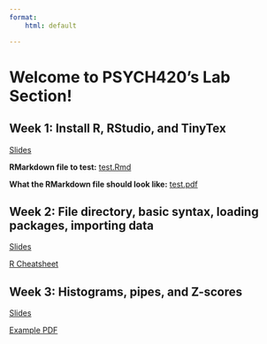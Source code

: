 ```yaml
---
format:
    html: default

---
```


# Welcome to PSYCH420's Lab Section!

## Week 1: Install R, RStudio, and TinyTex

[Slides](presentations/intro.html)

**RMarkdown file to test:** [test.Rmd](r_demos/test.Rmd)

**What the RMarkdown file should look like:** [test.pdf](r_demos/test.pdf)


## Week 2: File directory, basic syntax, loading packages, importing data

[Slides](presentations/week2.html)

[R Cheatsheet](files/r-cheatsheet-files.html)

## Week 3: Histograms, pipes, and Z-scores

[Slides](presentations/week3.html)

[Example PDF](r_demos/420m/labs/lab2/lab2-example.pdf)